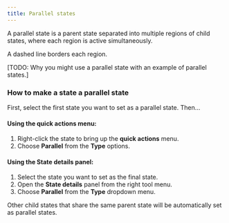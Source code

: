 ```yaml
---
title: Parallel states
---
```


A parallel state is a parent state separated into multiple regions of child states, where each region is active simultaneously.

A dashed line borders each region.

[TODO: Why you might use a parallel state with an example of parallel states.]

### How to make a state a parallel state

First, select the first state you want to set as a parallel state. Then…

#### Using the **quick actions** menu:

1. Right-click the state to bring up the **quick actions** menu.
2. Choose **Parallel** from the **Type** options.

#### Using the **State details** panel:

1. Select the state you want to set as the final state.
2. Open the **State details** panel from the right tool menu.
3. Choose **Parallel** from the **Type** dropdown menu.

Other child states that share the same parent state will be automatically set as parallel states.
